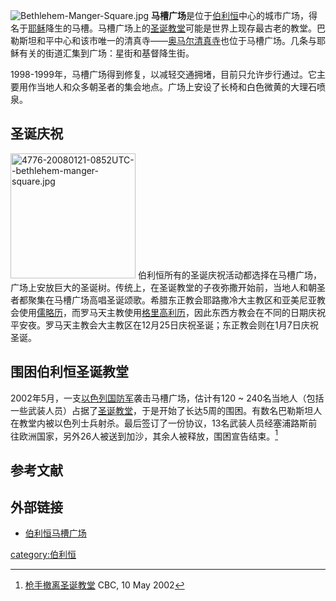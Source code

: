 [[File:Bethlehem-Manger-Square.jpg|right]]
'''马槽广场'''是位于[[伯利恒|伯利恒]]中心的城市广场，得名于[[耶稣|耶稣]]降生的马槽。马槽广场上的[[圣诞教堂|圣诞教堂]]可能是世界上现存最古老的教堂。巴勒斯坦和平中心和该市唯一的清真寺——[[奥马尔清真寺_(伯利恒)|奥马尔清真寺]]也位于马槽广场。几条与耶稣有关的街道汇集到广场：星街和基督降生街。

1998-1999年，马槽广场得到修复，以减轻交通拥堵，目前只允许步行通过。它主要用作当地人和众多朝圣者的集会地点。广场上安设了长椅和白色微黄的大理石喷泉。 

==圣诞庆祝==
[[File:4776-20080121-0852UTC--bethlehem-manger-square.jpg|200px]]
伯利恒所有的圣诞庆祝活动都选择在马槽广场，广场上安放巨大的圣诞树。传统上，在圣诞教堂的子夜弥撒开始前，当地人和朝圣者都聚集在马槽广场高唱圣诞颂歌。希腊东正教会耶路撒冷大主教区和亚美尼亚教会使用[[儒略历|儒略历]]，而罗马天主教使用[[格里高利历|格里高利历]]，因此东西方教会在不同的日期庆祝平安夜。罗马天主教会大主教区在12月25日庆祝圣诞；东正教会则在1月7日庆祝圣诞。

==围困伯利恒圣诞教堂==

2002年5月，一支[[以色列国防军|以色列国防军]]袭击马槽广场，估计有120 ~ 240名当地人（包括一些武装人员）占据了[[圣诞教堂|圣诞教堂]]，于是开始了长达5周的围困。有数名巴勒斯坦人在教堂内被以色列士兵射杀。最后签订了一份协议，13名武装人员经塞浦路斯前往欧洲国家，另外26人被送到加沙，其余人被释放，围困宣告结束。<ref>[http://www.cbc.ca/stories/2002/05/10/church_bethle020510 枪手撤离圣诞教堂] {{Wayback|url=http://www.cbc.ca/stories/2002/05/10/church_bethle020510 |date=20060207145557 }} CBC, 10 May 2002</ref>

==参考文献==
{{Reflist}}

==外部链接==
*[http://www.atlastours.net/holyland/manger_square.html 伯利恒马槽广场]

[[category:伯利恒|category:伯利恒]]
{{地方小作品}}